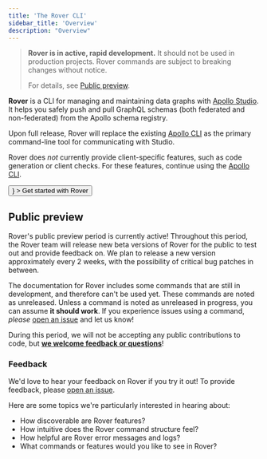 ```yaml
---
title: 'The Rover CLI'
sidebar_title: 'Overview'
description: "Overview"
---
```



> **Rover is in active, rapid development.** It should not be used in production projects. Rover commands are subject to breaking changes without notice.
>
> For details, see [Public preview](#public-preview).

**Rover** is a CLI for managing and maintaining data graphs with [Apollo Studio](https://www.apollographql.com/docs/studio/). It helps you safely push and pull GraphQL schemas (both federated and non-federated) from the Apollo schema registry.

Upon full release, Rover will replace the existing [Apollo CLI](https://www.apollographql.com/docs/devtools/cli/) as the primary command-line tool for communicating with Studio.

Rover does _not_ currently provide client-specific features, such as code generation or client checks. For these features, continue using the [Apollo CLI](https://www.apollographql.com/docs/devtools/cli/).

<p>
  <Button
    size="large"
    color={colors.primary}
    as={<Link to="/getting-started" />}
  >
    Get started with Rover
  </Button>
</p>

## Public preview

Rover's public preview period is currently active! Throughout this period, the Rover team will release new beta versions of Rover for the public to test out and provide feedback on. We plan to release a new version approximately every 2 weeks, with the possibility of critical bug patches in between.

The documentation for Rover includes some commands that are still in development, and therefore can't be used yet. These commands are noted as unreleased. Unless a command is noted as unreleased in progress, you can assume **it should work**. If you experience issues using a command, _please_ [open an issue](https://github.com/apollographql/rover/issues/new) and let us know!

During this period, we will not be accepting any public contributions to code, but [**we welcome feedback or questions**](#feedback)!

### Feedback

We'd love to hear your feedback on Rover if you try it out! To provide feedback, please [open an issue](https://github.com/apollographql/rover/issues).

Here are some topics we're particularly interested in hearing about:

* How discoverable are Rover features?
* How intuitive does the Rover command structure feel?
* How helpful are Rover error messages and logs?
* What commands or features would you like to see in Rover?

